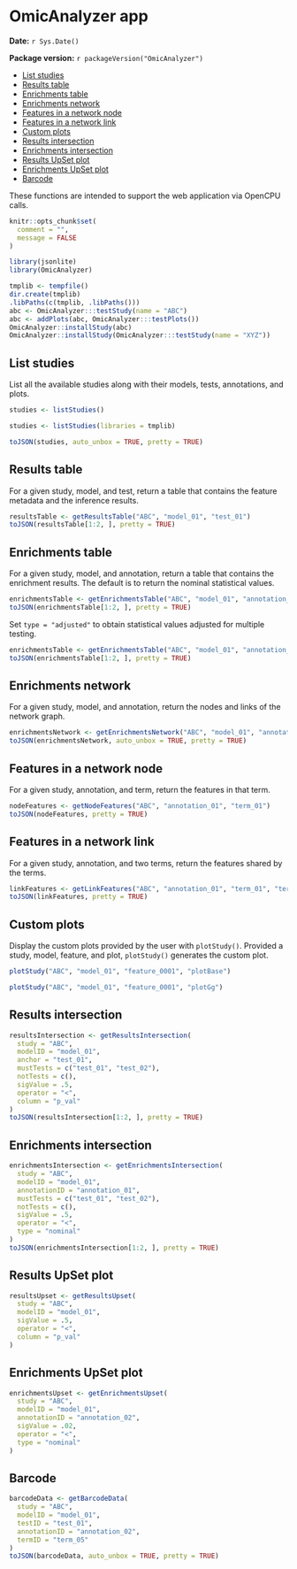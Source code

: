 <!--
%\VignetteIndexEntry{OmicAnalyzer app}
%\VignetteEngine{knitr::knitr}
%\VignetteEncoding{UTF-8}
-->

# OmicAnalyzer app

**Date:** `r Sys.Date()`

**Package version:** `r packageVersion("OmicAnalyzer")`

* [List studies](#list-studies)
* [Results table](#results-table)
* [Enrichments table](#enrichments-table)
* [Enrichments network](#enrichments-network)
* [Features in a network node](#features-in-a-network-node)
* [Features in a network link](#features-in-a-network-link)
* [Custom plots](#custom-plots)
* [Results intersection](#results-intersection)
* [Enrichments intersection](#enrichments-intersection)
* [Results UpSet plot](#results-upset-plot)
* [Enrichments UpSet plot](#enrichments-upset-plot)
* [Barcode](#barcode)

These functions are intended to support the web application via OpenCPU calls.

```r
knitr::opts_chunk$set(
  comment = "",
  message = FALSE
)
```

```r
library(jsonlite)
library(OmicAnalyzer)
```

```r
tmplib <- tempfile()
dir.create(tmplib)
.libPaths(c(tmplib, .libPaths()))
abc <- OmicAnalyzer:::testStudy(name = "ABC")
abc <- addPlots(abc, OmicAnalyzer:::testPlots())
OmicAnalyzer::installStudy(abc)
OmicAnalyzer::installStudy(OmicAnalyzer:::testStudy(name = "XYZ"))
```

## List studies

List all the available studies along with their models, tests, annotations, and
plots.

```r
studies <- listStudies()
```

```r
studies <- listStudies(libraries = tmplib)
```

```r
toJSON(studies, auto_unbox = TRUE, pretty = TRUE)
```

## Results table

For a given study, model, and test, return a table that contains the feature
metadata and the inference results.

```r
resultsTable <- getResultsTable("ABC", "model_01", "test_01")
toJSON(resultsTable[1:2, ], pretty = TRUE)
```

## Enrichments table

For a given study, model, and annotation, return a table that contains the
enrichment results. The default is to return the nominal statistical values.

```r
enrichmentsTable <- getEnrichmentsTable("ABC", "model_01", "annotation_01")
toJSON(enrichmentsTable[1:2, ], pretty = TRUE)
```

Set `type = "adjusted"` to obtain statistical values adjusted for multiple
testing.

```r
enrichmentsTable <- getEnrichmentsTable("ABC", "model_01", "annotation_01", type = "adjusted")
toJSON(enrichmentsTable[1:2, ], pretty = TRUE)
```

## Enrichments network

For a given study, model, and annotation, return the nodes and links of the
network graph.

```r
enrichmentsNetwork <- getEnrichmentsNetwork("ABC", "model_01", "annotation_01")
toJSON(enrichmentsNetwork, auto_unbox = TRUE, pretty = TRUE)
```

## Features in a network node

For a given study, annotation, and term, return the features in that term.

```r
nodeFeatures <- getNodeFeatures("ABC", "annotation_01", "term_01")
toJSON(nodeFeatures, pretty = TRUE)
```

## Features in a network link

For a given study, annotation, and two terms, return the features shared by the
terms.

```r
linkFeatures <- getLinkFeatures("ABC", "annotation_01", "term_01", "term_03")
toJSON(linkFeatures, pretty = TRUE)
```

## Custom plots

Display the custom plots provided by the user with `plotStudy()`. Provided a
study, model, feature, and plot, `plotStudy()` generates the custom plot.

```r
plotStudy("ABC", "model_01", "feature_0001", "plotBase")
```

```r
plotStudy("ABC", "model_01", "feature_0001", "plotGg")
```

## Results intersection

```r
resultsIntersection <- getResultsIntersection(
  study = "ABC",
  modelID = "model_01",
  anchor = "test_01",
  mustTests = c("test_01", "test_02"),
  notTests = c(),
  sigValue = .5,
  operator = "<",
  column = "p_val"
)
toJSON(resultsIntersection[1:2, ], pretty = TRUE)
```

## Enrichments intersection

```r
enrichmentsIntersection <- getEnrichmentsIntersection(
  study = "ABC",
  modelID = "model_01",
  annotationID = "annotation_01",
  mustTests = c("test_01", "test_02"),
  notTests = c(),
  sigValue = .5,
  operator = "<",
  type = "nominal"
)
toJSON(enrichmentsIntersection[1:2, ], pretty = TRUE)
```

## Results UpSet plot

```r
resultsUpset <- getResultsUpset(
  study = "ABC",
  modelID = "model_01",
  sigValue = .5,
  operator = "<",
  column = "p_val"
)
```

## Enrichments UpSet plot

```r
enrichmentsUpset <- getEnrichmentsUpset(
  study = "ABC",
  modelID = "model_01",
  annotationID = "annotation_02",
  sigValue = .02,
  operator = "<",
  type = "nominal"
)
```

## Barcode

```r
barcodeData <- getBarcodeData(
  study = "ABC",
  modelID = "model_01",
  testID = "test_01",
  annotationID = "annotation_02",
  termID = "term_05"
)
toJSON(barcodeData, auto_unbox = TRUE, pretty = TRUE)
```
